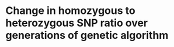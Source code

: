 Change in homozygous to heterozygous SNP ratio over generations of genetic algorithm
========================================================


